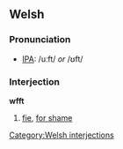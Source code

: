 ==Welsh==
===Pronunciation===
* [[Wiktionary:Pronunciation_key|IPA]]: /uːft/ ''or'' /ʊft/

===Interjection===
'''wfft'''
# [[fie]], [[for shame]]

[[Category:Welsh interjections]]